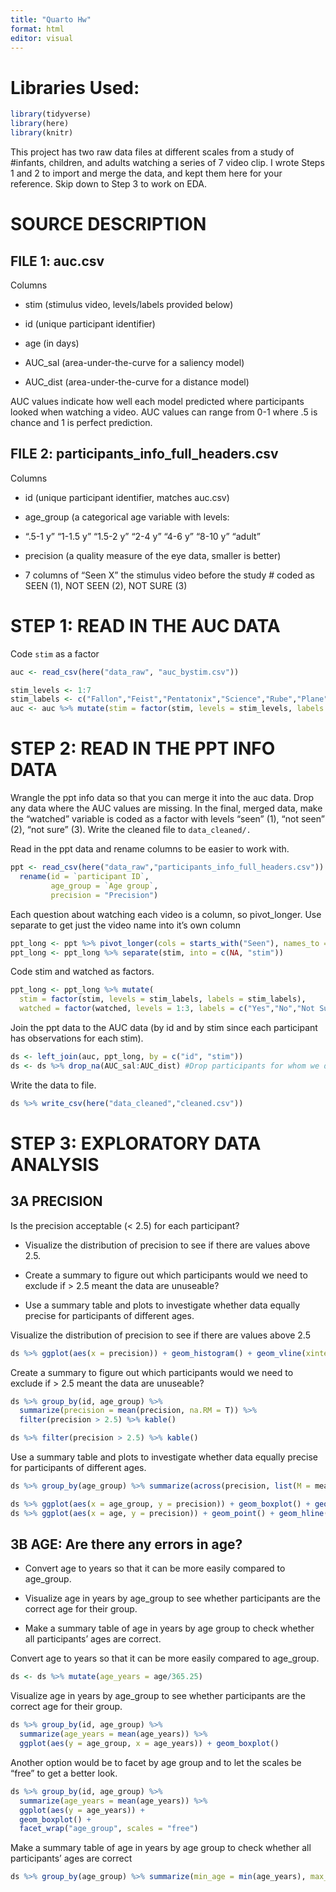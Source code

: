 ```yaml
---
title: "Quarto Hw"
format: html
editor: visual
---
```


# Libraries Used:

```r
library(tidyverse)
library(here)
library(knitr)
```

This project has two raw data files at different scales from a study of #infants, children, and adults watching a series of 7 video clip. I wrote Steps 1 and 2 to import and merge the data, and kept them here for your reference. Skip down to Step 3 to work on EDA.

# SOURCE DESCRIPTION

## FILE 1: auc.csv

Columns

-   stim (stimulus video, levels/labels provided below)

-   id (unique participant identifier)

-   age (in days)

-   AUC_sal (area-under-the-curve for a saliency model)

-   AUC_dist (area-under-the-curve for a distance model)

AUC values indicate how well each model predicted where participants looked when watching a video. AUC values can range from 0-1 where .5 is chance and 1 is perfect prediction.

## FILE 2: participants_info_full_headers.csv

Columns

-   id (unique participant identifier, matches auc.csv)

-   age_group (a categorical age variable with levels:

-   ".5-1 y" "1-1.5 y" "1.5-2 y" "2-4 y" "4-6 y" "8-10 y" "adult"

-   precision (a quality measure of the eye data, smaller is better)

-   7 columns of "Seen X" the stimulus video before the study \# coded as SEEN (1), NOT SEEN (2), NOT SURE (3)

# STEP 1: READ IN THE AUC DATA

Code `stim` as a factor

```r
auc <- read_csv(here("data_raw", "auc_bystim.csv"))

stim_levels <- 1:7
stim_labels <- c("Fallon","Feist","Pentatonix","Science","Rube","Plane","Dogs")
auc <- auc %>% mutate(stim = factor(stim, levels = stim_levels, labels = stim_labels))
```

# STEP 2: READ IN THE PPT INFO DATA

Wrangle the ppt info data so that you can merge it into the auc data. Drop any data where the AUC values are missing. In the final, merged data, make the "watched" variable is coded as a factor with levels "seen" (1), "not seen" (2), "not sure" (3). Write the cleaned file to `data_cleaned/.`

Read in the ppt data and rename columns to be easier to work with.

```r
ppt <- read_csv(here("data_raw","participants_info_full_headers.csv")) %>% 
  rename(id = `participant ID`,
         age_group = `Age group`,
         precision = "Precision")
```

Each question about watching each video is a column, so pivot_longer. Use separate to get just the video name into it's own column

```r
ppt_long <- ppt %>% pivot_longer(cols = starts_with("Seen"), names_to = "stim", values_to = "watched")
ppt_long <- ppt_long %>% separate(stim, into = c(NA, "stim"))
```

Code stim and watched as factors.

```r
ppt_long <- ppt_long %>% mutate(
  stim = factor(stim, levels = stim_labels, labels = stim_labels),
  watched = factor(watched, levels = 1:3, labels = c("Yes","No","Not Sure")))
```

Join the ppt data to the AUC data (by id and by stim since each participant has observations for each stim).

```r
ds <- left_join(auc, ppt_long, by = c("id", "stim"))
ds <- ds %>% drop_na(AUC_sal:AUC_dist) #Drop participants for whom we don't have data for the DV
```

Write the data to file.

```r
ds %>% write_csv(here("data_cleaned","cleaned.csv"))
```

# STEP 3: EXPLORATORY DATA ANALYSIS

## 3A PRECISION

Is the precision acceptable (\< 2.5) for each participant?

-   Visualize the distribution of precision to see if there are values above 2.5.

-   Create a summary to figure out which participants would we need to exclude if \> 2.5 meant the data are unuseable?

-   Use a summary table and plots to investigate whether data equally precise for participants of different ages.

Visualize the distribution of precision to see if there are values above 2.5

```r
ds %>% ggplot(aes(x = precision)) + geom_histogram() + geom_vline(xintercept = 2.5)

```

Create a summary to figure out which participants would we need to exclude if \> 2.5 meant the data are unuseable?

```r
ds %>% group_by(id, age_group) %>% 
  summarize(precision = mean(precision, na.RM = T)) %>% 
  filter(precision > 2.5) %>% kable() 

ds %>% filter(precision > 2.5) %>% kable()
```

Use a summary table and plots to investigate whether data equally precise for participants of different ages.

```r
ds %>% group_by(age_group) %>% summarize(across(precision, list(M = mean, MIN = min, MAX = max))) %>% kable()

ds %>% ggplot(aes(x = age_group, y = precision)) + geom_boxplot() + geom_hline(yintercept = 2.5)
ds %>% ggplot(aes(x = age, y = precision)) + geom_point() + geom_hline(yintercept = 2.5)
```

## 3B AGE: Are there any errors in age?

-   Convert age to years so that it can be more easily compared to age_group.

-   Visualize age in years by age_group to see whether participants are the correct age for their group.

-   Make a summary table of age in years by age group to check whether all participants' ages are correct.

Convert age to years so that it can be more easily compared to age_group.

```r
ds <- ds %>% mutate(age_years = age/365.25)
```

Visualize age in years by age_group to see whether participants are the correct age for their group.

```r
ds %>% group_by(id, age_group) %>% 
  summarize(age_years = mean(age_years)) %>% 
  ggplot(aes(y = age_group, x = age_years)) + geom_boxplot()
```

Another option would be to facet by age group and to let the scales be "free" to get a better look.

```r
ds %>% group_by(id, age_group) %>% 
  summarize(age_years = mean(age_years)) %>% 
  ggplot(aes(y = age_years)) + 
  geom_boxplot() + 
  facet_wrap("age_group", scales = "free")
```

Make a summary table of age in years by age group to check whether all participants' ages are correct

```r
ds %>% group_by(age_group) %>% summarize(min_age = min(age_years), max_age = max(age_years)) %>% kable()

```

